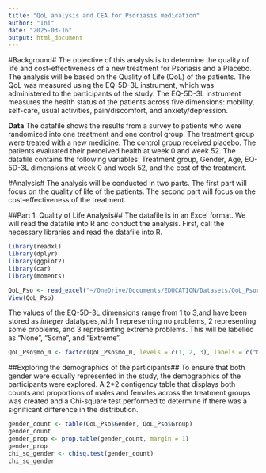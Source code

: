 ---
title: "QoL analysis and CEA for Psoriasis medication"
author: "Ini"
date: "2025-03-16"
output: html_document
---

#Background#
The objective of this analysis is to determine the quality of life and cost-effectiveness of a new treatment for Psoriasis and a Placebo. The analysis will be based on the Quality of Life (QoL) of the patients. The QoL was measured using the EQ-5D-3L instrument, which was administered to the participants of the study. The EQ-5D-3L instrument measures the health status of the patients across five dimensions: mobility, self-care, usual activities, pain/discomfort, and anxiety/depression. 

**Data**
The datafile shows the results from a survey to patients who were randomized into one treatment and one control group. The treatment group were treated with a new medicine. The control group received placebo. The patients evaluated their perceived health at week 0 and week 52. The datafile contains the following variables: Treatment group, Gender, Age, EQ-5D-3L dimensions at week 0 and week 52, and the cost of the treatment.

#Analysis#
The analysis will be conducted in two parts. The first part will focus on the quality of life of the patients. The second part will focus on the cost-effectiveness of the treatment.

##Part 1: Quality of Life Analysis##
The datafile is in an Excel format. We will read the datafile into R and conduct the analysis. First, call the necessary libraries and read the datafile into R.

```{r}
library(readxl)
library(dplyr)
library(ggplot2)
library(car)
library(moments)
```


```{r}
QoL_Pso <- read_excel("~/OneDrive/Documents/EDUCATION/Datasets/QoL_Psoriasis.xlsx")
View(QoL_Pso)
```


The values of the EQ-5D-3L dimensions range from 1 to 3,and have been stored as *integer* datatypes,with 1 representing no problems, 2 representing some problems, and 3 representing extreme problems. This will be labelled as "None", "Some", and "Extreme".

```{r}
QoL_Pso$mo_0 <- factor(QoL_Pso$mo_0, levels = c(1, 2, 3), labels = c("None", "Some", "Extreme"))
```

##Exploring the demographics of the participants##
To ensure that both gender were equally represented in the study, the demographics of the participants were explored. A 2*2 contigency table that displays both counts and proportions of males and females across the treatment groups was created and a Chi-square test performed to determine if there was a significant difference in the distribution.

```{r}
gender_count <- table(QoL_Pso$Gender, QoL_Pso$Group)
gender_count
gender_prop <- prop.table(gender_count, margin = 1)
gender_prop
chi_sq_gender <- chisq.test(gender_count)
chi_sq_gender
```










